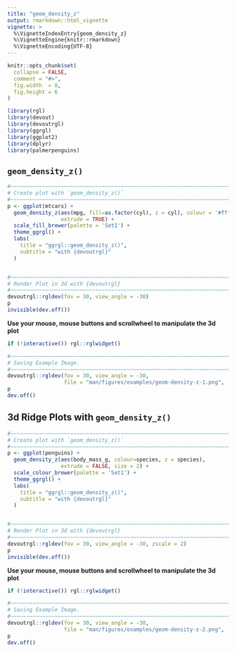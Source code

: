 ```yaml
---
title: "geom_density_z"
output: rmarkdown::html_vignette
vignette: >
  %\VignetteIndexEntry{geom_density_z}
  %\VignetteEngine{knitr::rmarkdown}
  %\VignetteEncoding{UTF-8}
---
```


```r
knitr::opts_chunk$set(
  collapse = FALSE,
  comment = "#>",
  fig.width  = 8,
  fig.height = 6
)
```

```r
library(rgl)
library(devout)
library(devoutrgl)
library(ggrgl)
library(ggplot2)
library(dplyr)
library(palmerpenguins)
```




`geom_density_z()`
-----------------------------------------------------------------------------


```r
#~~~~~~~~~~~~~~~~~~~~~~~~~~~~~~~~~~~~~~~~~~~~~~~~~~~~~~~~~~~~~~~~~~~~~~~~~~~~
# Create plot with `geom_density_z()`
#~~~~~~~~~~~~~~~~~~~~~~~~~~~~~~~~~~~~~~~~~~~~~~~~~~~~~~~~~~~~~~~~~~~~~~~~~~~~
p <- ggplot(mtcars) +
  geom_density_z(aes(mpg, fill=as.factor(cyl), z = cyl), colour = '#ffffff00',
                 extrude = TRUE) +
  scale_fill_brewer(palette = 'Set1') +
  theme_ggrgl() + 
  labs(
    title = "ggrgl::geom_density_z()",
    subtitle = "with {devoutrgl}"
  ) 


#~~~~~~~~~~~~~~~~~~~~~~~~~~~~~~~~~~~~~~~~~~~~~~~~~~~~~~~~~~~~~~~~~~~~~~~~~~~~
# Render Plot in 3d with {devoutrgl}
#~~~~~~~~~~~~~~~~~~~~~~~~~~~~~~~~~~~~~~~~~~~~~~~~~~~~~~~~~~~~~~~~~~~~~~~~~~~~
devoutrgl::rgldev(fov = 30, view_angle = -30)
p
invisible(dev.off())
```



**Use your mouse, mouse buttons and scrollwheel to manipulate the 3d plot**

```r
if (!interactive()) rgl::rglwidget()
```



```r
#~~~~~~~~~~~~~~~~~~~~~~~~~~~~~~~~~~~~~~~~~~~~~~~~~~~~~~~~~~~~~~~~~~~~~~~~~~~~~
# Saving Example Image.
#~~~~~~~~~~~~~~~~~~~~~~~~~~~~~~~~~~~~~~~~~~~~~~~~~~~~~~~~~~~~~~~~~~~~~~~~~~~~~
devoutrgl::rgldev(fov = 30, view_angle = -30, 
                  file = "man/figures/examples/geom-density-z-1.png",  close_window = TRUE, dpi = 200)
p
dev.off()
```


3d Ridge Plots with `geom_density_z()`
-----------------------------------------------------------------------------


```r
#~~~~~~~~~~~~~~~~~~~~~~~~~~~~~~~~~~~~~~~~~~~~~~~~~~~~~~~~~~~~~~~~~~~~~~~~~~~~
# Create plot with `geom_density_z()`
#~~~~~~~~~~~~~~~~~~~~~~~~~~~~~~~~~~~~~~~~~~~~~~~~~~~~~~~~~~~~~~~~~~~~~~~~~~~~
p <- ggplot(penguins) +
  geom_density_z(aes(body_mass_g, colour=species, z = species),
                 extrude = FALSE, size = 2) +
  scale_colour_brewer(palette = 'Set1') +
  theme_ggrgl() +
  labs(
    title = "ggrgl::geom_density_z()",
    subtitle = "with {devoutrgl}"
  ) 


#~~~~~~~~~~~~~~~~~~~~~~~~~~~~~~~~~~~~~~~~~~~~~~~~~~~~~~~~~~~~~~~~~~~~~~~~~~~~
# Render Plot in 3d with {devoutrgl}
#~~~~~~~~~~~~~~~~~~~~~~~~~~~~~~~~~~~~~~~~~~~~~~~~~~~~~~~~~~~~~~~~~~~~~~~~~~~~
devoutrgl::rgldev(fov = 30, view_angle = -30, zscale = 2)
p
invisible(dev.off())
```



**Use your mouse, mouse buttons and scrollwheel to manipulate the 3d plot**

```r
if (!interactive()) rgl::rglwidget()
```



```r
#~~~~~~~~~~~~~~~~~~~~~~~~~~~~~~~~~~~~~~~~~~~~~~~~~~~~~~~~~~~~~~~~~~~~~~~~~~~~~
# Saving Example Image.
#~~~~~~~~~~~~~~~~~~~~~~~~~~~~~~~~~~~~~~~~~~~~~~~~~~~~~~~~~~~~~~~~~~~~~~~~~~~~~
devoutrgl::rgldev(fov = 30, view_angle = -30, 
                  file = "man/figures/examples/geom-density-z-2.png",  close_window = TRUE, dpi = 200)
p
dev.off()
```
